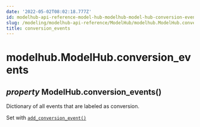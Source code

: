 ```yaml
---
date: '2022-05-02T08:02:18.777Z'
id: modelhub-api-reference-model-hub-modelhub-model-hub-conversion-events
slug: /modeling/modelhub-api-reference/ModelHub/modelhub.ModelHub.conversion-events/
title: conversion_events
---
```


# modelhub.ModelHub.conversion_events

<div>

<h2 class="signature-class"><span class="type-annotation"><em>property</em></span> <span class="additional-name">ModelHub.</span><span class="name">conversion_events(</span>)</h2>


<div class="content">

Dictionary of all events that are labeled as conversion.

Set with [`add_conversion_event()`](/docs/modeling/modelhub-api-reference/ModelHub/modelhub.ModelHub.add-conversion-event/#modelhub.ModelHub.add-conversion-event)


</div>

</div>

